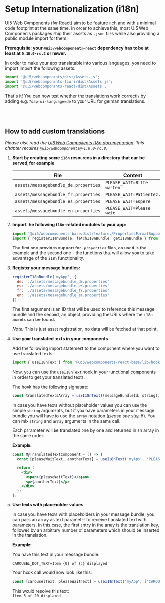 
<Meta title="Internationalization" />

# Setup Internationalization (i18n)

UI5 Web Components (for React) aim to be feature rich and with a minimal code footprint at the same time.
In order to achieve this, most UI5 Web Components packages ship their assets as `.json` files while also providing a public module import for them.

**Prerequisite: your `@ui5/webcomponents-react` dependency has to be at least at `0.10.0-rc.2` or newer.**

In order to make your app translatable into various languages, you need to import import the following assets:

```js
import '@ui5/webcomponents/dist/Assets.js';
import '@ui5/webcomponents-fiori/dist/Assets.js';
import '@ui5/webcomponents-react/dist/Assets';
```

That's it! You can now test whether the translations work correctly by adding e.g. `?sap-ui-language=de` to your URL for german translations.

<br />
<br />

## How to add custom translations

_Please also read the [UI5 Web Components i18n documentation](https://github.com/SAP/ui5-webcomponents/blob/master/docs/i18n.md)._
_This chapter requires `@ui5/webcomponents@>1.0.0-rc.8`._

1. **Start by creating some `i18n` resources in a directory that can be served, for example:**

   | File                                 | Content                    |
   | ------------------------------------ | -------------------------- |
   | `assets/messagebundle_de.properties` | `PLEASE_WAIT=Bitte warten` |
   | `assets/messagebundle_fr.properties` | `PLEASE_WAIT=Patientez.`   |
   | `assets/messagebundle_es.properties` | `PLEASE_WAIT=Espere`       |
   | `assets/messagebundle_en.properties` | `PLEASE_WAIT=Please wait`  |

2) **Import the following `i18n`-related modules to your app:**

   ```js
   import '@ui5/webcomponents-base/dist/features/PropertiesFormatSupport.js';
   import { registerI18nBundle, fetchI18nBundle, getI18nBundle } from '@ui5/webcomponents-base/dist/i18nBundle.js';
   ```

   The first one provides support for `.properties` files, as used in the example and the second one - the functions
   that will allow you to take advantage of the `i18n` functionality.

3. **Register your message bundles:**

   ```js
   registerI18nBundle('myApp', {
     de: './assets/messagebundle_de.properties',
     es: './assets/messagebundle_es.properties',
     fr: './assets/messagebundle_fr.properties',
     en: './assets/messagebundle_en.properties'
   });
   ```

   The first argument is an ID that will be used to reference this message bundle and the second, an object,
   providing the URLs where the `i18n` assets can be found.

   _Note:_ This is just asset registration, no data will be fetched at that point.

4) **Use your translated texts in your components**

   Add the following import statement to the component where you want to use translated texts:

   ```js
   import { useI18nText } from '@ui5/webcomponents-react-base/lib/hooks';
   ```

   Now, you can use the `useI18nText` hook in your functional components in order to get your translated texts.

   The hook has the following signature:

   ```js
   const translatedTextsArray = useI18nText((messageBundleId: string), (...textsToTranslate: (string | string[])[]));
   ```

   In case you have texts without placeholder values you can use the simple `string` arguments, but if you have parameters
   in your message bundle you will have to use the `array` notation (_please see step 6_).
   You can mix `string` and `array` arguments in the same call.

   Each parameter will be translated one by one and returned in an array in the same order.

   **Example:**

   ```jsx
   const MyTranslatedTextComponent = () => {
     const [pleaseWaitText, anotherText] = useI18nText('myApp', 'PLEASE_WAIT', 'ANOTHER_TEXT_TO_TRANSLATE');

     return (
       <div>
         <span>{pleaseWaitText}</span>
         <p>{anotherText}</p>
       </div>
     );
   };
   ```

5. **Use texts with placeholder values**

   In case you have texts with placeholders in your message bundle, you can pass an array as text parameter to receive
   translated text with parameters. In this case, the first entry in the array is the translation key, followed by an
   arbitrary number of parameters which should be inserted in the translation.

   **Example:**

   You have this text in your message bundle:

   ```properties
   CAROUSEL_DOT_TEXT=Item {0} of {1} displayed
   ```

   Your hook call would now look like this:

   ```js
   const [carouselText, pleaseWaitText] = useI18nText('myApp', ['CAROUSEL_DOT_TEXT', 5, 20], 'PLEASE_WAIT');
   ```

   This would resolve this text:<br />
   `Item 5 of 20 displayed`
